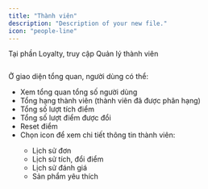 ```yaml
---
title: "Thành viên"
description: "Description of your new file."
icon: "people-line"
---
```


Tại phần Loyalty, truy cập Quản lý thành viên

<Frame caption="">
  <img
    src="https://aimini-upload.sgp1.digitaloceanspaces.com/image666_937ac51abe.png"
    alt=""
    style={{ borderRadius:"0.5rem" }}
  />
</Frame>

Ở giao diện tổng quan, người dùng có thể:

- Xem tổng quan tổng số người dùng 
- Tổng hạng thành viên (thành viên đã được phân hạng)
- Tổng số lượt tích điểm
- Tổng số lượt điểm được đổi
- Reset điểm
- Chọn icon <Icon icon="eye" size={15} /> để xem chi tiết thông tin thành viên:
  - Lịch sử đơn
  - Lịch sử tích, đổi điểm
  - Lịch sử đánh giá
  - Sản phẩm yêu thích

<Frame caption="">
  <img
    src="https://aimini-upload.sgp1.digitaloceanspaces.com/image667_f0e921d843.png"
    alt=""
    style={{ borderRadius:"0.5rem" }}
  />
</Frame>